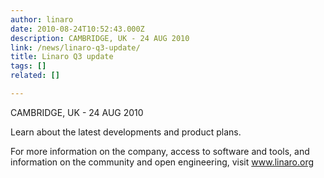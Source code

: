 ```yaml
---
author: linaro
date: 2010-08-24T10:52:43.000Z
description: CAMBRIDGE, UK - 24 AUG 2010
link: /news/linaro-q3-update/
title: Linaro Q3 update
tags: []
related: []

---
```


CAMBRIDGE, UK - 24 AUG 2010

Learn about the latest developments and product plans.

For more information on the company, access to software and tools, and information on the community and open engineering, visit www.linaro.org
